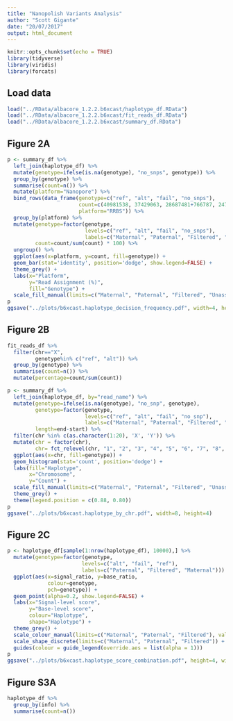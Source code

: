 ```yaml
---
title: "Nanopolish Variants Analysis"
author: "Scott Gigante"
date: "20/07/2017"
output: html_document
---
```


```r
knitr::opts_chunk$set(echo = TRUE)
library(tidyverse)
library(viridis)
library(forcats)
```

## Load data

```r
load("../RData/albacore_1.2.2.b6xcast/haplotype_df.RData")
load("../RData/albacore_1.2.2.b6xcast/fit_reads_df.RData")
load("../RData/albacore_1.2.2.b6xcast/summary_df.RData")
```

## Figure 2A

```r
p <- summary_df %>%
  left_join(haplotype_df) %>%
  mutate(genotype=ifelse(is.na(genotype), "no_snps", genotype)) %>%
  group_by(genotype) %>%
  summarise(count=n()) %>%
  mutate(platform="Nanopore") %>%
  bind_rows(data_frame(genotype=c("ref", "alt", "fail", "no_snps"), 
                       count=c(40981538, 37429063, 28687481+766787, 247353524),
                       platform="RRBS")) %>%
  group_by(platform) %>%
  mutate(genotype=factor(genotype, 
                         levels=c("ref", "alt", "fail", "no_snps"), 
                         labels=c("Maternal", "Paternal", "Filtered", "Unassignable")),
         count=count/sum(count) * 100) %>%
  ungroup() %>%
  ggplot(aes(x=platform, y=count, fill=genotype)) +
  geom_bar(stat='identity', position='dodge', show.legend=FALSE) +
  theme_grey() +
  labs(x="Platform",
       y="Read Assignment (%)",
       fill="Genotype") +
  scale_fill_manual(limits=c("Maternal", "Paternal", "Filtered", "Unassignable"), values=c("#F8766D", "#00BFC4", "grey50", "black"))
p
ggsave("../plots/b6xcast.haplotype_decision_frequency.pdf", width=4, height=4)
```

## Figure 2B

```r
fit_reads_df %>%
  filter(chr=="X",
         genotype%in% c("ref", "alt")) %>%
  group_by(genotype) %>%
  summarise(count=n()) %>%
  mutate(percentage=count/sum(count))
```

```r
p <- summary_df %>%
  left_join(haplotype_df, by="read_name") %>%
  mutate(genotype=ifelse(is.na(genotype), "no_snp", genotype),
         genotype=factor(genotype,
                         levels=c("ref", "alt", "fail", "no_snp"),
                         labels=c("Maternal", "Paternal", "Filtered", "Unassignable")),
         length=end-start) %>%
  filter(chr %in% c(as.character(1:20), 'X', 'Y')) %>%
  mutate(chr = factor(chr),
         chr= fct_relevel(chr, "1", "2", "3", "4", "5", "6", "7", "8", "9")) %>%
  ggplot(aes(x=chr, fill=genotype)) +
  geom_histogram(stat='count', position='dodge') +
  labs(fill="Haplotype", 
       x="Chromosome",
       y="Count") +
  scale_fill_manual(limits=c("Maternal", "Paternal", "Filtered", "Unassignable"), values=c("#F8766D", "#00BFC4", "grey50", "black")) +
  theme_grey() +
  theme(legend.position = c(0.88, 0.80))
p
ggsave("../plots/b6xcast.haplotype_by_chr.pdf", width=8, height=4)
```

## Figure 2C

```r
p <- haplotype_df[sample(1:nrow(haplotype_df), 10000),] %>%
  mutate(genotype=factor(genotype,
                        levels=c("alt", "fail", "ref"),
                        labels=c("Paternal", "Filtered", "Maternal"))) %>%
  ggplot(aes(x=signal_ratio, y=base_ratio, 
             colour=genotype, 
             pch=genotype)) +
  geom_point(alpha=0.2, show.legend=FALSE) +
  labs(x="Signal-level score",
       y="Base-level score",
       colour="Haplotype",
       shape="Haplotype") +
  theme_grey() + 
  scale_colour_manual(limits=c("Maternal", "Paternal", "Filtered"), values=c("#F8766D", "#00BFC4", "grey50")) +
  scale_shape_discrete(limits=c("Maternal", "Paternal", "Filtered")) +
  guides(colour = guide_legend(override.aes = list(alpha = 1)))
p
ggsave("../plots/b6xcast.haplotype_score_combination.pdf", height=4, width=6)
```

## Figure S3A

```r
haplotype_df %>%
  group_by(info) %>%
  summarise(count=n())
```
